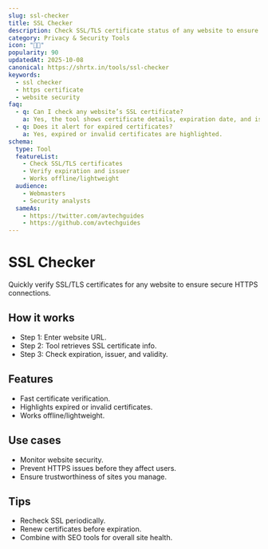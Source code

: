 ```yaml
---
slug: ssl-checker
title: SSL Checker
description: Check SSL/TLS certificate status of any website to ensure secure HTTPS connections.
category: Privacy & Security Tools
icon: "🔐🌐"
popularity: 90
updatedAt: 2025-10-08
canonical: https://shrtx.in/tools/ssl-checker
keywords:
  - ssl checker
  - https certificate
  - website security
faq:
  - q: Can I check any website’s SSL certificate?
    a: Yes, the tool shows certificate details, expiration date, and issuer.
  - q: Does it alert for expired certificates?
    a: Yes, expired or invalid certificates are highlighted.
schema:
  type: Tool
  featureList:
    - Check SSL/TLS certificates
    - Verify expiration and issuer
    - Works offline/lightweight
  audience:
    - Webmasters
    - Security analysts
  sameAs:
    - https://twitter.com/avtechguides
    - https://github.com/avtechguides
---
```



# SSL Checker

Quickly verify SSL/TLS certificates for any website to ensure secure HTTPS connections.

<SslChecker client:only="react"/>

## How it works

- Step 1: Enter website URL.
- Step 2: Tool retrieves SSL certificate info.
- Step 3: Check expiration, issuer, and validity.

## Features

- Fast certificate verification.
- Highlights expired or invalid certificates.
- Works offline/lightweight.

## Use cases

- Monitor website security.
- Prevent HTTPS issues before they affect users.
- Ensure trustworthiness of sites you manage.

## Tips

- Recheck SSL periodically.
- Renew certificates before expiration.
- Combine with SEO tools for overall site health.
